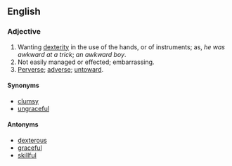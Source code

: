 ==English==
===Adjective===
#Wanting [[dexterity]] in the use of the hands, or of instruments; as, ''he was awkward at a trick''; ''an awkward boy''.
#Not easily managed or effected; embarrassing.
#[[Perverse]]; [[adverse]]; [[untoward]].

====Synonyms====
*[[clumsy]]
*[[ungraceful]]

====Antonyms====
*[[dexterous]]
*[[graceful]]
*[[skillful]]